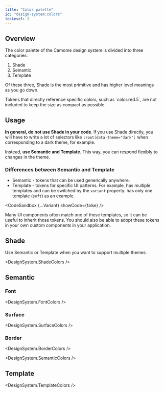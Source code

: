 ```yaml
---
title: "Color palette"
id: "design-system:colors"
tocLevel: 2
---
```



## Overview

The color palette of the Camome design system is divided into three categories:

1.  Shade
2.  Semantic
3.  Template

Of these three, Shade is the most primitive and has higher level meanings as you go down.

<Message status="warn">
  Tokens that directly reference specific colors, such as `color.red.5`, are not
  included to keep the size as compact as possible.
</Message>

## Usage

**In general, do not use Shade in your code**. If you use Shade directly, you will have to write a lot of selectors like `:root[data-theme="dark"]` when corresponding to a dark theme, for example.

Instead, **use Semantic and Template**. This way, you can respond flexibly to changes in the theme.

### Differences between Semantic and Template

- Semantic - tokens that can be used generically anywhere.
- Template - tokens for specific UI patterns. For example, <DocLink id="button" hash="variant" /> has multiple templates and can be switched by the `variant` property. <DocLink id="radio"/> has only one template (`soft`) as an example.

<CodeSandbox {...Variant} showCode={false} />

Many UI components often match one of these templates, so it can be useful to inherit those tokens. You should also be able to adopt these tokens in your own custom components in your application.

## Shade

<Message status="warn">
  Use Semantic or Template when you want to support multiple themes.
</Message>

<DesignSystem.ShadeColors />

## Semantic

### Font

<DesignSystem.FontColors />

### Surface

<DesignSystem.SurfaceColors />

### Border

<DesignSystem.BorderColors />

<DesignSystem.SemanticColors />

## Template

<DesignSystem.TemplateColors />
